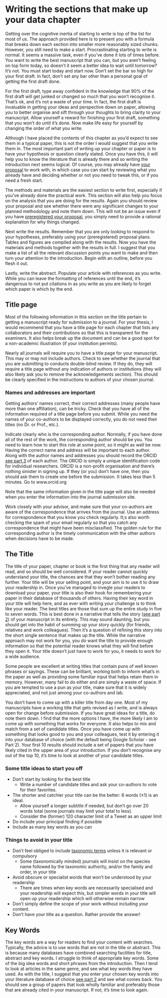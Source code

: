 # Writing the sections that make up your data chapter  {#part3}

Getting over the cognitive inertia of starting to write is top of the list for most of us. The approach provided here is to present you with a formula that breaks down each section into smaller more reasonably sized chunks. However, you still need to make a start. Procrastinating starting to write is normal. It seems a massive task, even if you’ve done it lots of times before. You want to write the best manuscript that you can, but you aren’t feeling on top form today, so doesn’t it seem a better idea to wait until tomorrow? It’s not. You must start today and start now. Don’t set the bar so high for your first draft. In fact, don’t set any bar other than a personal goal of getting the first draft done. 

For the first draft, type away confident in the knowledge that 90% of the first draft will get junked or changed so much that you won’t recognise it. That’s ok, and it’s not a waste of your time. In fact, the first draft is invaluable in getting your ideas and perspective down on paper, allowing you to better organise and sift through your thoughts to bring clarity to your manuscript. Allow yourself a reward for finishing your first draft, something that you won’t do until it’s done. Now make life easy for yourself by changing the order of what you write.

Although I have placed the contents of this chapter as you’d expect to see them in a typical paper, this is not the order I would suggest that you write them in. The most important part of writing up your chapter or paper is to have your hypothesis or question clearly stated. Once you have this, it will help you to know the literature that is already there and so writing the introduction next seems logical. Of course, you may already have [your proposal](proposal.html) to work with, in which case you can start by reviewing what you already have and deciding whether or not you need to tweak this, or if you need a fresh start. 

The methods and materials are the easiest section to write first, especially if you've already done the practical work. This section will also help you focus on the analysis that you are doing for the results. Again you should review your proposal and see whether there were any significant changes to your planned methodology and note them down. This will not be an issue even if you have [preregistered your proposal](transparency.html), you simply need to provide a rational explanation for why things changed.

Next write the results. Remember that you are only looking to respond to your hypotheses, preferably using your (preregistered) proposal plans. Tables and figures are compiled along with the results. Now you have the materials and methods together with the results in full. I suggest that you make a list of all the relevant discussion points you want to make and then turn your attention to the introduction. Begin with an outline, before you flesh it out. 

Lastly, write the abstract. Populate your article with references as you write. While you can leave the formatting of references until the end, it’s dangerous to not put citations in as you write as you are likely to forget which paper is which by the end.


## Title page {#title}

Most of the following information in this section on the title pertain to getting a manuscript ready for submission to a journal. For your thesis, I would recommend that you have a title page for each chapter that lists any collaborators and their contributions so that this is transparent for the examiners. It also helps break up the document and can be a good spot for a non-academic illustration (if your institution permits).

Nearly all journals will require you to have a title page for your manuscript. This may or may not include authors. Check to see whether the journal that you are submitting to conducts double-blind review. If they do, they will require a title page without any indication of authors or institutions (they will also likely ask you to remove the acknowledgements section). This should be clearly specified in the instructions to authors of your chosen journal.

### Names and addresses are important {#ORCID}

Getting authors' names correct, their correct addresses (many people have more than one affiliation), can be tricky. Check that you have all of the information required of a title page before you submit. While you need the names of your co-authors to be displayed correctly, you do not need their titles (no Dr. or Prof., etc.).

Indicate clearly who is the corresponding author. Normally, if you have done all of the rest of the work, the corresponding author should be you. You need to learn how to start this role at some point, so it might as well be now. Having the correct name and address will be important to each author. Along with the author names and addresses you should record the ORCID [see part 3](ORCID.html) of each author. The ORCID is simply a unique identification code for individual researchers. ORCID is a non-profit organisation and there’s nothing sinister in signing up. If they (or you) don’t have one, then you should ask them to create one before the submission. It takes less than 5 minutes. Go to www.orcid.org

Note that the same information given in the title page will also be needed when you enter the information into the journal submission site.

Work closely with your advisor, and make sure that your co-authors are aware of the correspondence that arrives from the journal. Use an address for correspondence that you know you check regularly. It;s also worth checking the spam of your email regularly so that you catch any correspondence that might have been misclassified. The golden rule for the corresponding author is the timely communication with the other authors when decisions have to be made. 

## The Title

The title of your paper, chapter or book is the first thing that any reader will read, and so should be well considered. If your reader cannot quickly understand your title, the chances are that they won’t bother reading any further. Your title will be your selling point, and your aim is to use it to draw your readership in. Once you’ve managed to invegle your readers to download your paper, your title is also their hook for remembering your paper in their database of thousands of others. Having their key word in your title will help here, and as ever with writing your challenge is to think like your reader. The best titles are those that sum up the entire study in five to seven words. This is best done in a narrative that tells the story ([see part 2](storytelling.html)) of your manuscript in its entirety. This may sound daunting, but you should get into the habit of summing up your story quickly (for friends, relatives and work colleagues). Then it’s a question of refining this story into the short single sentence that makes up the title. While the narrative approach may not work for you, you do want the title to provide enough information so that the potential reader knows what they will find before they open it. Your title doesn’t just have to work for you, it needs to work for a wide audience. 

Some people are excellent at writing titles that contain puns of well known phrases or sayings. These can be brilliant, working both to inform what’s in the paper as well as providing some familiar input that helps retain them in memory. However, many fail to do either and are simply a waste of space. If you are tempted to use a pun as your title, make sure that it is widely appreciated, and not just among your co-authors and lab.

You don’t have to come up with a killer title from day one. Most of my manuscripts have a working title that gets revised as I write, and is always open for change before submission. If you have great ideas for a title, do note them down. I find that the more options I have, the more likely I am to come up with something that works for everyone. It also helps to mix and match from a set of candidate titles. Once you have come up with something that looks good to you and your colleagues, test it by entering it into your database of choice (with the default being Google Scholar - see Part 2). Your first 10 results should include a set of papers that you have likely cited in the upper area of your introduction. If you don’t recognise any out of the top 10, it’s time to look at another of your candidate titles.


### Some title ideas to start you off
- Don’t start by looking for the best title
  + Write a number of candidate titles and ask your co-authors to vote for their favorites.
- The shorter and catchier your title can be the better: 6 words (±1) is an ideal.
  + Allow yourself a longer subtitle if needed, but don’t go over 20 words total (some journals may limit your total to less). 
  + Consider the (former) 120 character limit of a Tweet as an upper limit
- Do include your principal finding if possible
- Include as many key words as you can

### Things to avoid in your title
 - Don’t feel obliged to include [taxonomic terms](taxonomy.html) unless it is relevant or compulsory
   + Some (taxonomically minded) journals will insist on the species name followed by the taxonomic authority, and/or the family and order, in your title
 - Avoid obscure or specialist words that won’t be understood by your readership
   + There are times when key words are necessarily specialised and your readership will expect this, but simpler words in your title will open up your readership which will otherwise remain narrow
 - Don’t simply define the scope of your work without including your content.
 - Don’t have your title as a question. Rather provide the answer!


## Key Words
The key words are a way for readers to find your content with searches. Typically, the advice is to use words that are not in the title or abstract. This is because many databases have combined searching facilities for title, abstract and key words. I struggle to think of appropriate key words. Some of the big idea words and short phrases from the introduction. Then I tend to look at articles in the same genre, and see what key words they have used. As with the title, I suggest that you enter your chosen key words into your literature database of choice [see part 2](database.html) and see what comes back. You should see a group of papers that look wholly familiar and preferably those that are already cited in your manuscript. If not, it’s time to look again.
